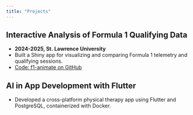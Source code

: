 ```yaml
---
title: "Projects"
---
```


## Interactive Analysis of Formula 1 Qualifying Data
- **2024-2025, St. Lawrence University**
- Built a Shiny app for visualizing and comparing Formula 1 telemetry and qualifying sessions.
- [Code: f1-animate on GitHub](https://github.com/norah-kuduk/f1-animate)

## AI in App Development with Flutter
- Developed a cross-platform physical therapy app using Flutter and PostgreSQL, containerized with Docker.
